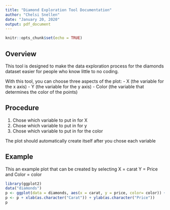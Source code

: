 ---
title: "Diamond Exploration Tool Documentation"
author: "Chelsi Snellen"
date: "January 20, 2020"
output: pdf_document
---

```{r setup, include=FALSE}
knitr::opts_chunk$set(echo = TRUE)
```

## Overview
This tool is designed to make the data exploration process for the diamonds dataset easier for people who know little to no coding. 

With this tool, you can choose three aspects of the plot:
- X (the variable for the x axis)
- Y (the variable for the y axis)
- Color (the variable that determines the color of the points)

## Procedure

1. Chose which variable to put in for X
2. Chose which variable to put in for y 
3. Chose which variable to put in for the color

The plot should automatically create itself after you chose each variable

## Example 
This an example plot that can be created by selecting
X = carat Y = Price and Color = color
```{r, echo=FALSE}
library(ggplot2)
data("diamonds")
p <- ggplot(data = diamonds, aes(x = carat, y = price, color= color)) + geom_point()
p <- p + xlab(as.character("Carat")) + ylab(as.character("Price"))
p
```